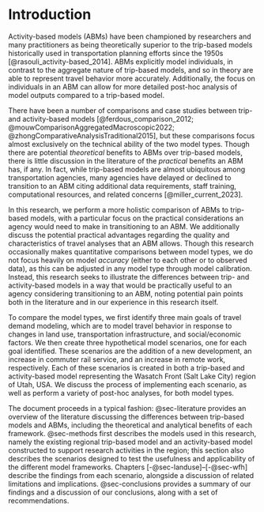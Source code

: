 # Introduction {#sec-introduction}

Activity-based models (ABMs) have been championed by researchers and many practitioners as being theoretically superior to the trip-based models historically used in transportation planning efforts since the 1950s [@rasouli_activity-based_2014].
ABMs explicitly model individuals, in contrast to the aggregate nature of trip-based models, and so in theory are able to represent travel behavior more accurately.
Additionally, the focus on individuals in an ABM can allow for more detailed post-hoc analysis of model outputs compared to a trip-based model.

There have been a number of comparisons and case studies between trip- and activity-based models [@ferdous_comparison_2012; @mouwComparisonAggregatedMacroscopic2022; @zhongComparativeAnalysisTraditional2015], but these comparisons focus almost exclusively on the technical ability of the two model types.
Though there are potential *theoretical* benefits to ABMs over trip-based models, there is little discussion in the literature of the *practical* benefits an ABM has, if any.
In fact, while trip-based models are almost ubiquitous among transportation agencies, many agencies have delayed or declined to transition to an ABM citing additional data requirements, staff training, computational resources, and related concerns [@miller_current_2023].

In this research, we perform a more holistic comparison of ABMs to trip-based models, with a particular focus on the practical considerations an agency would need to make in transitioning to an ABM.
We additionally discuss the potential practical advantages regarding the quality and characteristics of travel analyses that an ABM allows.
Though this research occasionally makes quantitative comparisons between model types, we do not focus heavily on model *accuracy* (either to each other or to observed data), as this can be adjusted in any model type through model calibration.
Instead, this research seeks to illustrate the differences between trip- and activity-based models in a way that would be practically useful to an agency considering transitioning to an ABM, noting potential pain points both in the literature and in our experience in this research itself.

To compare the model types, we first identify three main goals of travel demand modeling, which are to model travel behavior in response to changes in land use, transportation infrastructure, and social/economic factors.
We then create three hypothetical model scenarios, one for each goal identified.
These scenarios are the addition of a new development, an increase in commuter rail service, and an increase in remote work, respectively.
Each of these scenarios is created in both a trip-based and activity-based model representing the Wasatch Front (Salt Lake City) region of Utah, USA. We discuss the process of implementing each scenario, as well as perform a variety of post-hoc analyses, for both model types.

The document proceeds in a typical fashion: @sec-literature provides an overview of the literature discussing the differences between trip-based models and ABMs, including the theoretical and analytical benefits of each framework.
@sec-methods first describes the models used in this research, namely the existing regional trip-based model and an activity-based model constructed to support research activities in the region; this section also describes the scenarios designed to test the usefulness and applicability of the different model frameworks.
Chapters [-@sec-landuse]--[-@sec-wfh] describe the findings from each scenario, alongside a discussion of related limitations and implications.
@sec-conclusions provides a summary of our findings and a discussion of our conclusions, along with a set of recommendations.
